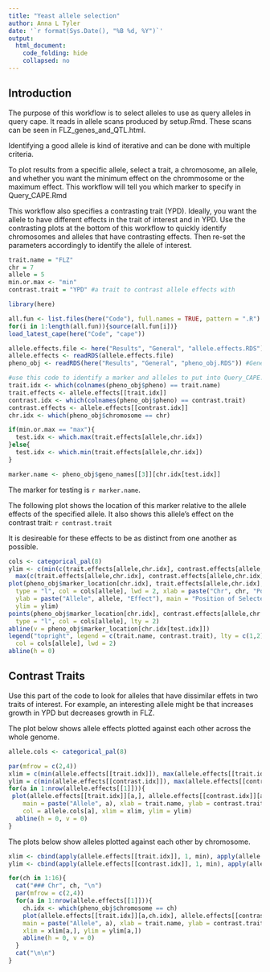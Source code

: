 ```yaml
---
title: "Yeast allele selection"
author: Anna L Tyler
date: '`r format(Sys.Date(), "%B %d, %Y")`'
output: 
  html_document:
    code_folding: hide
    collapsed: no
---
```



## Introduction
The purpose of this workflow is to select alleles to use 
as query alleles in query cape. It reads in allele scans
produced by setup.Rmd. These scans can be seen in 
FLZ_genes_and_QTL.html.

Identifying a good allele is kind of iterative and can
be done with multiple criteria.

To plot results from a specific allele, select a trait, 
a chromosome, an allele, and whether you want the minimum 
effect on the chrommosome or the maximum effect. This
workflow will tell you which marker to specify
in Query_CAPE.Rmd

This workflow also specifies a contrasting trait (YPD).
Ideally, you want the allele to have different effects in 
the trait of interest and in YPD. Use the contrasting plots 
at the bottom of this workflow to quickly identify chromosomes 
and alleles that have contrasting effects. Then re-set the 
parameters accordingly to identify the allele of interest.

```r
trait.name = "FLZ"
chr = 7
allele = 5
min.or.max <- "min"
contrast.trait = "YPD" #a trait to contrast allele effects with
```


```r
library(here)

all.fun <- list.files(here("Code"), full.names = TRUE, pattern = ".R")
for(i in 1:length(all.fun)){source(all.fun[i])}
load_latest_cape(here("Code", "cape"))
```

```r
allele.effects.file <- here("Results", "General", "allele.effects.RDS") #Generated by setup.Rmd
allele.effects <- readRDS(allele.effects.file)
pheno_obj <- readRDS(here("Results", "General", "pheno_obj.RDS")) #Generated by setup.Rmd
```


```r
#use this code to identify a marker and alleles to put into Query_CAPE.Rmd
trait.idx <- which(colnames(pheno_obj$pheno) == trait.name)
trait.effects <- allele.effects[[trait.idx]]
contrast.idx <- which(colnames(pheno_obj$pheno) == contrast.trait)
contrast.effects <- allele.effects[[contrast.idx]]
chr.idx <- which(pheno_obj$chromosome == chr)

if(min.or.max == "max"){
  test.idx <- which.max(trait.effects[allele,chr.idx])
}else{
  test.idx <- which.min(trait.effects[allele,chr.idx])
}

marker.name <- pheno_obj$geno_names[[3]][chr.idx[test.idx]]
```

The marker for testing is `r marker.name`.

The following plot shows the location of this marker relative
to the allele effects of the specified allele. It also shows
this allele's effect on the contrast trait: `r contrast.trait`

It is desireable for these effects to be as distinct from one 
another as possible.

```r
cols <- categorical_pal(8)
ylim <- c(min(c(trait.effects[allele,chr.idx], contrast.effects[allele,chr.idx])),
  max(c(trait.effects[allele,chr.idx], contrast.effects[allele,chr.idx])))
plot(pheno_obj$marker_location[chr.idx], trait.effects[allele,chr.idx], 
  type = "l", col = cols[allele], lwd = 2, xlab = paste("Chr", chr, "Position"),
  ylab = paste("Allele", allele, "Effect"), main = "Position of Selected Marker",
  ylim = ylim)
points(pheno_obj$marker_location[chr.idx], contrast.effects[allele,chr.idx],
  type = "l", col = cols[allele], lty = 2)
abline(v = pheno_obj$marker_location[chr.idx[test.idx]])
legend("topright", legend = c(trait.name, contrast.trait), lty = c(1,2),
  col = cols[allele], lwd = 2)
abline(h = 0)
```

## Contrast Traits {.tabset .tabset-fade .tabset-pills}

Use this part of the code to look for alleles that have dissimilar
effets in two traits of interest. For example, an interesting 
allele might be that increases growth in YPD but decreases growth
in FLZ.

The plot below shows allele effects plotted against each other
across the whole genome. 

```r

allele.cols <- categorical_pal(8)

par(mfrow = c(2,4))  
xlim = c(min(allele.effects[[trait.idx]]), max(allele.effects[[trait.idx]]))
ylim = c(min(allele.effects[[contrast.idx]]), max(allele.effects[[contrast.idx]]))
for(a in 1:nrow(allele.effects[[1]])){
 plot(allele.effects[[trait.idx]][a,], allele.effects[[contrast.idx]][a,],
    main = paste("Allele", a), xlab = trait.name, ylab = contrast.trait, 
    col = allele.cols[a], xlim = xlim, ylim = ylim)
  abline(h = 0, v = 0)
}
```

The plots below show alleles plotted against each other by 
chromosome.

```r
xlim <- cbind(apply(allele.effects[[trait.idx]], 1, min), apply(allele.effects[[trait.idx]], 1, max))
ylim <- cbind(apply(allele.effects[[contrast.idx]], 1, min), apply(allele.effects[[contrast.idx]], 1, max))

for(ch in 1:16){
  cat("### Chr", ch, "\n")
  par(mfrow = c(2,4))  
  for(a in 1:nrow(allele.effects[[1]])){
    ch.idx <- which(pheno_obj$chromosome == ch)
    plot(allele.effects[[trait.idx]][a,ch.idx], allele.effects[[contrast.idx]][a,ch.idx],
    main = paste("Allele", a), xlab = trait.name, ylab = contrast.trait, col = allele.cols[a],
    xlim = xlim[a,], ylim = ylim[a,])
    abline(h = 0, v = 0)
  }
  cat("\n\n")
}
```